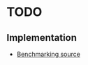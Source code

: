 # TODO

## Implementation

- [Benchmarking source](https://github.com/Handfish/ajel/tree/main/packages/benchmarks)
